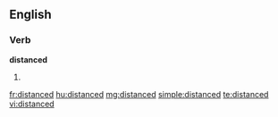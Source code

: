 ==English==

===Verb===
'''distanced'''

# {{past of|distance}}

[[fr:distanced]]
[[hu:distanced]]
[[mg:distanced]]
[[simple:distanced]]
[[te:distanced]]
[[vi:distanced]]